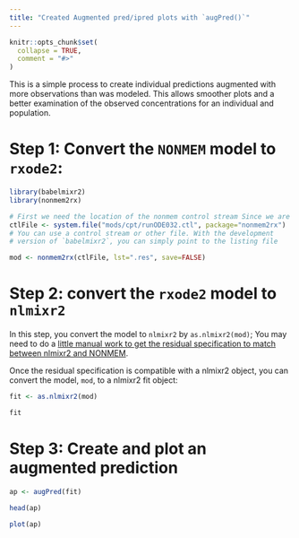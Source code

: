 ```yaml
---
title: "Created Augmented pred/ipred plots with `augPred()`"
---
```


```r
knitr::opts_chunk$set(
  collapse = TRUE,
  comment = "#>"
)
```

This is a simple process to create individual predictions augmented
with more observations than was modeled.  This allows smoother plots
and a better examination of the observed concentrations for an
individual and population.

# Step 1: Convert the `NONMEM` model to `rxode2`:

```r
library(babelmixr2)
library(nonmem2rx)

# First we need the location of the nonmem control stream Since we are running an example, we will use one of the built-in examples in `nonmem2rx`
ctlFile <- system.file("mods/cpt/runODE032.ctl", package="nonmem2rx")
# You can use a control stream or other file. With the development
# version of `babelmixr2`, you can simply point to the listing file

mod <- nonmem2rx(ctlFile, lst=".res", save=FALSE)
```


# Step 2: convert the `rxode2` model to `nlmixr2`

In this step, you convert the model to `nlmixr2` by `as.nlmixr2(mod)`;
You may need to do a [little manual work to get the residual
specification to match between nlmixr2 and NONMEM](convert-nlmixr2.html). 

Once the residual specification is compatible with a nlmixr2 object, you can convert the model, `mod`, to a nlmixr2 fit object:

```r
fit <- as.nlmixr2(mod)

fit
```

# Step 3: Create and plot an augmented prediction

```r
ap <- augPred(fit)

head(ap)

plot(ap)
```
